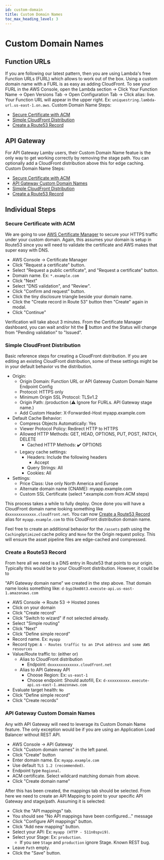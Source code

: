 ```yaml
---
id: custom-domain
title: Custom Domain Names
toc_max_heading_level: 3
---
```


# Custom Domain Names


## Function URLs

If you are following our latest <DocLink id="quick-start" name="cookiecutter" /> pattern, then you are using Lambda's free Function URLs (FURL) which allows <DocLink id="assets" /> to work out of the box. Using a custom domain name with a FURL is as easy as adding CloudFront. To see your FURL in the AWS Console, open the Lambda section -> Click Your Function Name -> Open Versions Tab -> Open Configuration Tab -> Click alias: live. Your Function URL will appear in the upper right. Ex: `uniquestring.lambda-url.us-east-1.on.aws`. Custom Domain Name Steps:

- [Secure Certificate with ACM](#secure-certificate-with-acm)
- [Simple CloudFront Distribution](#simple-cloudfront-distribution)
- [Create a Route53 Record](#create-a-route53-record)

## API Gateway

For API Gateway Lamby users, their Custom Domain Name featue is the only way to get <DocLink id="assets" /> working correctly by removing the stage path. You can optionally add a CloudFront distribution above this for edge caching. Custom Domain Name Steps:

- [Secure Certificate with ACM](#secure-certificate-with-acm)
- [API Gateway Custom Domain Names](#api-gateway-custom-domain-names)
- [Simple CloudFront Distribution](#simple-cloudfront-distribution)
- [Create a Route53 Record](#create-a-route53-record)

## Individual Steps

### Secure Certificate with ACM

We are going to use [AWS Certificate Manager](https://docs.aws.amazon.com/acm/latest/userguide/acm-overview.html) to secure your HTTPS traffic under your custom domain. Again, this assumes your domain is setup in Route53 since you will need to validate the certificate and AWS makes that super easy with DNS.

- AWS Console -> Certificate Manager
- Click "Request a certificate" button.
- Select "Request a public certificate", and "Request a certificate" button.
- Domain name. Ex: `*.example.com`
- Click "Next"
- Select "DNS validation", and "Review".
- Click "Confirm and request" button.
- Click the tiny disclosure triangle beside your domain name.
- Click the "Create record in Route 53" button then "Create" again in modal.
- Click "Continue"

Verification will take about 3 minutes. From the Certificate Manager dashboard, you can wait and/or hit the 🔄 button and the Status will change from "Pending validation" to "Issued".

### Simple CloudFront Distribution

Basic reference steps for creating a CloudFront distribution. If you are editing an existing CloudFront distribution, some of these settings might be in your default behavior vs the distribution.

- Origin:
  - Origin Domain: Function URL or API Gateway Custom Domain Name Endpoint Config
  - Protocol: HTTPS only
  - Minimum Origin SSL Protocol: TLSv1.2
  - Origin Path: /production (⚠️ Ignore for FURLs. API Gateway stage name.)
  - Add Custom Header: X-Forwarded-Host myapp.example.com
- Default Cache Behavior:
  - Compress Objects Automatically: Yes
  - Viewer Protocol Policy: Redirect HTTP to HTTPS
  - Allowed HTTP Methods: GET, HEAD, OPTIONS, PUT, POST, PATCH, DELETE
    - Cached HTTP Methods: ✔️ OPTIONS
  - Legacy cache settings:
    - Headers: Include the following headers
      - Accept
    - Query Strings: All
    - Cookies: All
- Settings:
  - Price Class: Use only North America and Europe
  - Alternate domain name (CNAME): myapp.example.com
  - Custom SSL Certificate (select \*.example.com from ACM steps)

This process takes a while to fully deploy. Once done you will have a CloudFront domain name looking something like `dxxxxxxxxxxxxx.cloudfront.net`. You can now <a href="#create-a-route53-record">Create a Route53 Record</a> alias for `myapp.example.com` to this CloudFront distribution domain name.

Feel free to create an additional behavior for the `/assets` path using the `CachingOptimized` cache policy and `None` for the Origin request policy. This will ensure the asset pipeline files are edge-cached and compressed.

### Create a Route53 Record

From here all we need is a DNS entry in Route53 that points to our origin. Typically this would be to your CloudFront distribution. However, it could be to

"API Gateway domain name" we created in the step above. That domain name looks something like: `d-byp3km86t3.execute-api.us-east-1.amazonaws.com`

- AWS Console -> Route 53 -> Hosted zones
- Click on your domain
- Click "Create record"
- Click "Switch to wizard" if not selected already.
- Select "Simple routing"
- Click "Next"
- Click "Define simple record"
- Record name. Ex: `myapp`
- Record type: `A - Routes traffic to an IPv4 address and some AWS resources`
- Value/Route traffic to: (either or)
  - Alias to CloudFront distribution
    - Endpoint: `dxxxxxxxxxxxxx.cloudfront.net`
  - Alias to API Gateway API
    - Choose Region: Ex: `us-east-1`
    - Choose endpoint: Should autofill, Ex: `d-xxxxxxxxxx.execute-api.us-east-1.amazonaws.com`
- Evaluate target health: `No`
- Click "Define simple record"
- Click "Create records"

### API Gateway Custom Domain Names

Any <DocLink id="webservers" /> with API Gateway will need to leverage its Custom Domain Name feature. The only exception would be if you are using an Application Load Balancer without REST API.

- AWS Console -> API Gateway
- Click "Custom domain names" in the left panel.
- Click "Create" button
- Enter domain name. Ex: `myapp.example.com`
- Use default `TLS 1.2 (recommended)`.
- Endpoint type `Regional`.
- ACM certificate. Select wildcard matching domain from above.
- Click "Create domain name"

After this has been created, the mappings tab should be selected. From here we need to create an API Mapping to point to your specific API Gateway and stage/path. Assuming it is selected:

- Click the "API mappings" tab.
- You should see "No API mappings have been configured..." message
- Click "Configure API mappings" button.
- Click "Add new mapping" button.
- Select your API: Ex: `myapp (HTTP - 511n0spvi9)`.
- Select your Stage: Ex: `production`.
  - If you see `Stage` and `production` ignore Stage. Known REST bug.
- Leave `Path` empty.
- Click the "Save" button.
